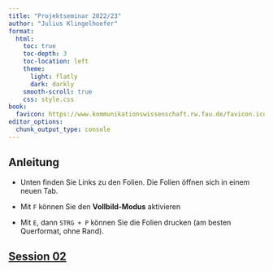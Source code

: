 ```yaml
---
title: "Projektseminar 2022/23"
author: "Julius Klingelhoefer"
format: 
  html:
    toc: true
    toc-depth: 3
    toc-location: left
    theme: 
      light: flatly
      dark: darkly
    smooth-scroll: true
    css: style.css
book:
  favicon: https://www.kommunikationswissenschaft.rw.fau.de/favicon.ico
editor_options: 
  chunk_output_type: console
---
```


## Anleitung
- Unten finden Sie Links zu den Folien. Die Folien öffnen sich in einem neuen Tab.

- Mit `F` können Sie den **Vollbild-Modus** aktivieren

- Mit `E`, dann `STRG + P` können Sie die Folien drucken (am besten Querformat, ohne Rand).

## [Session 02](content/02/index.html){target="_blank"}